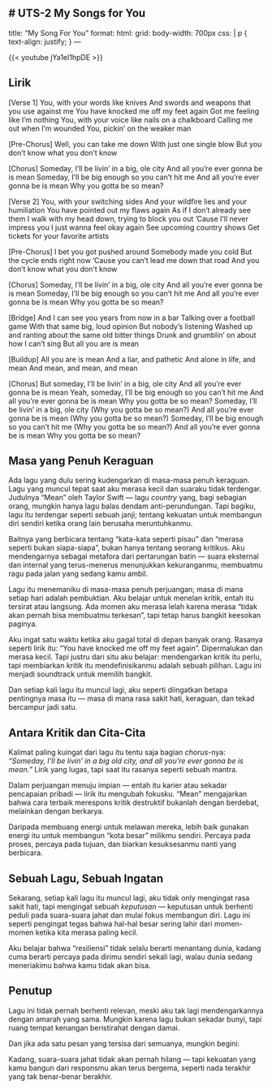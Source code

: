 # UTS-2 My Songs for You
---
title: "My Song For You"
format: 
  html:
    grid:
      body-width: 700px
    css: |
      p {
        text-align: justify;
      }
---

{{< youtube jYa1eI1hpDE >}}

## Lirik
[Verse 1]
You, with your words like knives
And swords and weapons that you use against me
You have knocked me off my feet again
Got me feeling like I'm nothing
You, with your voice like nails on a chalkboard
Calling me out when I'm wounded
You, pickin' on the weaker man

[Pre-Chorus]
Well, you can take me down
With just one single blow
But you don't know what you don't know

[Chorus]
Someday, I'll be livin' in a big, ole city
And all you're ever gonna be is mean
Someday, I'll be big enough so you can't hit me
And all you're ever gonna be is mean
Why you gotta be so mean?

[Verse 2]
You, with your switching sides
And your wildfire lies and your humiliation
You have pointed out my flaws again
As if I don't already see them
I walk with my head down, trying to block you out
'Cause I'll never impress you
I just wanna feel okay again
See upcoming country shows
Get tickets for your favorite artists

[Pre-Chorus]
I bet you got pushed around
Somebody made you cold
But the cycle ends right now
'Cause you can't lead me down that road
And you don't know what you don't know

[Chorus]
Someday, I'll be livin' in a big, ole city
And all you're ever gonna be is mean
Someday, I'll be big enough so you can't hit me
And all you're ever gonna be is mean
Why you gotta be so mean?

[Bridge]
And I can see you years from now in a bar
Talking over a football game
With that same big, loud opinion
But nobody's listening
Washed up and ranting about the same old bitter things
Drunk and grumblin' on about how I can't sing
But all you are is mean

[Buildup]
All you are is mean
And a liar, and pathetic
And alone in life, and mean
And mean, and mean, and mean


[Chorus]
But someday, I'll be livin' in a big, ole city
And all you're ever gonna be is mean
Yeah, someday, I'll be big enough so you can't hit me
And all you're ever gonna be is mean
Why you gotta be so mean?
Someday, I'll be livin' in a big, ole city
(Why you gotta be so mean?)
And all you're ever gonna be is mean
(Why you gotta be so mean?)
Someday, I'll be big enough so you can't hit me
(Why you gotta be so mean?)
And all you're ever gonna be is mean
Why you gotta be so mean?

## Masa yang Penuh Keraguan

Ada lagu yang dulu sering kudengarkan di masa-masa penuh keraguan. Lagu yang muncul tepat saat aku merasa kecil dan suaraku tidak terdengar. Judulnya "Mean" oleh Taylor Swift --- lagu *country* yang, bagi sebagian orang, mungkin hanya lagu balas dendam anti-perundungan. Tapi bagiku, lagu itu terdengar seperti sebuah janji; tentang kekuatan untuk membangun diri sendiri ketika orang lain berusaha meruntuhkanmu.

Baitnya yang berbicara tentang "kata-kata seperti pisau" dan "merasa seperti bukan siapa-siapa", bukan hanya tentang seorang kritikus. Aku mendengarnya sebagai metafora dari pertarungan batin --- suara eksternal dan internal yang terus-menerus menunjukkan kekuranganmu, membuatmu ragu pada jalan yang sedang kamu ambil.


Lagu itu menemaniku di masa-masa penuh perjuangan; masa di mana setiap hari adalah pembuktian. Aku belajar untuk menelan kritik, entah itu tersirat atau langsung. Ada momen aku merasa lelah karena merasa "tidak akan pernah bisa membuatmu terkesan", tapi tetap harus bangkit keesokan paginya.

Aku ingat satu waktu ketika aku gagal total di depan banyak orang. Rasanya seperti lirik itu: "You have knocked me off my feet again". Dipermalukan dan merasa kecil. Tapi justru dari situ aku belajar: mendengarkan kritik itu perlu, tapi membiarkan kritik itu mendefinisikanmu adalah sebuah pilihan. Lagu ini menjadi soundtrack untuk memilih bangkit.

Dan setiap kali lagu itu muncul lagi, aku seperti diingatkan betapa pentingnya masa itu --- masa di mana rasa sakit hati, keraguan, dan tekad bercampur jadi satu.

## Antara Kritik dan Cita-Cita

Kalimat paling kuingat dari lagu itu tentu saja bagian *chorus*-nya: *"Someday, I'll be livin' in a big old city, and all you're ever gonna be is mean."* Lirik yang lugas, tapi saat itu rasanya seperti sebuah mantra.

Dalam perjuangan menuju impian --- entah itu karier atau sekadar pencapaian pribadi --- lirik itu mengubah fokusku. "Mean" mengajarkan bahwa cara terbaik merespons kritik destruktif bukanlah dengan berdebat, melainkan dengan berkarya.

Daripada membuang energi untuk melawan mereka, lebih baik gunakan energi itu untuk membangun "kota besar" milikmu sendiri. Percaya pada proses, percaya pada tujuan, dan biarkan kesuksesanmu nanti yang berbicara.

## Sebuah Lagu, Sebuah Ingatan

Sekarang, setiap kali lagu itu muncul lagi, aku tidak only mengingat rasa sakit hati, tapi mengingat sebuah *keputusan* --- keputusan untuk berhenti peduli pada suara-suara jahat dan mulai fokus membangun diri. Lagu ini seperti pengingat tegas bahwa hal-hal besar sering lahir dari momen-momen ketika kita merasa paling kecil.

Aku belajar bahwa "resiliensi" tidak selalu berarti menantang dunia, kadang cuma berarti percaya pada dirimu sendiri sekali lagi, walau dunia sedang meneriakimu bahwa kamu tidak akan bisa.

## Penutup

Lagu ini tidak pernah berhenti relevan, meski aku tak lagi mendengarkannya dengan amarah yang sama. Mungkin karena lagu bukan sekadar bunyi, tapi ruang tempat kenangan beristirahat dengan damai.

Dan jika ada satu pesan yang tersisa dari semuanya, mungkin begini:

Kadang, suara-suara jahat tidak akan pernah hilang --- tapi kekuatan yang kamu bangun dari responsmu akan terus bergema, seperti nada terakhir yang tak benar-benar berakhir.